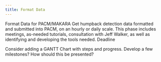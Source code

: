 ```yaml
---
title: Format Data
---
```


Format Data for PACM/MAKARA
Get humpback detection data formatted and submitted into PACM, on an hourly or daily scale. This phase includes meetings, as-needed tutorials, consultation with Jeff Walker, as well as identifying and developing the tools needed. Deadline

Consider adding a GANTT Chart with steps and progress. Develop a few milestones?
How should this be presented?
